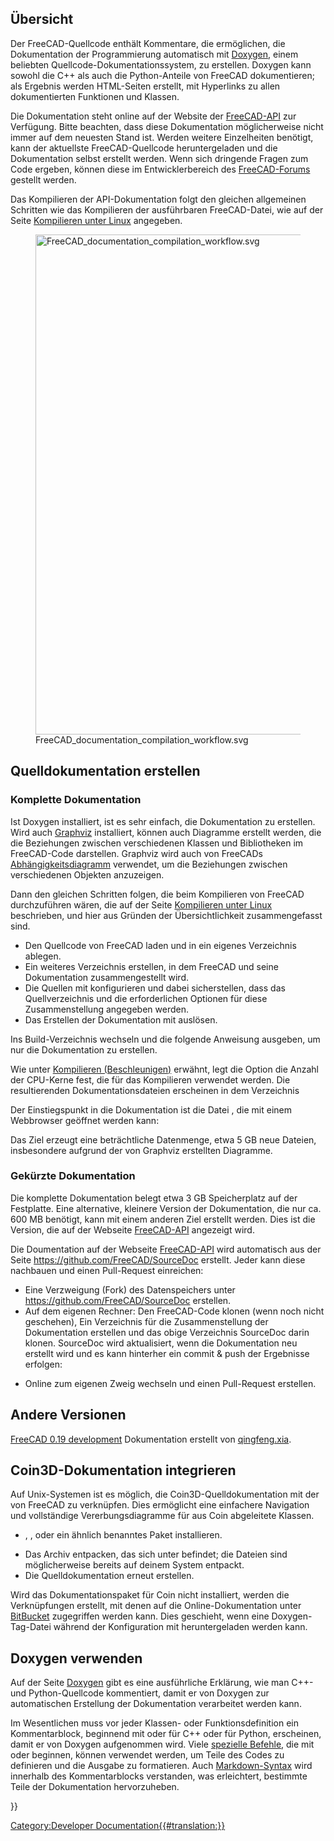 <languages/>

{{Docnav/de
|[[Extra_python_modules/de|Zusätzliche Python-Module]]
|[[Contributors/de|Mitwirkende]]
}}

{{TOCright}}

<span id="Overview"></span>
==Übersicht==

Der FreeCAD-Quellcode enthält Kommentare, die ermöglichen, die Dokumentation der Programmierung automatisch mit [[Doxygen/de|Doxygen]], einem beliebten Quellcode-Dokumentationssystem, zu erstellen. Doxygen kann sowohl die C++ als auch die Python-Anteile von FreeCAD dokumentieren; als Ergebnis werden HTML-Seiten erstellt, mit Hyperlinks zu allen dokumentierten Funktionen und Klassen.

Die Dokumentation steht online auf der Website der [https://freecad.github.io/SourceDoc/ FreeCAD-API] zur Verfügung. Bitte beachten, dass diese Dokumentation möglicherweise nicht immer auf dem neuesten Stand ist. Werden weitere Einzelheiten benötigt, kann der aktuellste FreeCAD-Quellcode heruntergeladen und die Dokumentation selbst erstellt werden. Wenn sich dringende Fragen zum Code ergeben, können diese im Entwicklerbereich des [https://forum.freecad.org/index.php FreeCAD-Forums] gestellt werden.

Das Kompilieren der API-Dokumentation folgt den gleichen allgemeinen Schritten wie das Kompilieren der ausführbaren FreeCAD-Datei, wie auf der Seite [[Compile_on_Linux/Unix/de|Kompilieren unter Linux]] angegeben.

[[File:FreeCAD_documentation_compilation_workflow.svg|800px]]

{{Caption|Allgemeiner Arbeitsablauf zum Erstellen der Dokumentation der Programmierung von FreeCAD. Die Pakete Doxygen und Graphviz müssen sich im System befinden, ebenso wie der FreeCAD-Quellcode selbst. CMake konfiguriert das System so, dass mit einer einzigen make-Anweisung die Dokumentation für das gesamte Projekt in viele HTML-Dateien mit Diagrammen übersetzt wird.}}

<span id="Build_source_documentation"></span>
== Quelldokumentation erstellen ==

<span id="Complete_documentation"></span>
=== Komplette Dokumentation ===

Ist Doxygen installiert, ist es sehr einfach, die Dokumentation zu erstellen. Wird auch [https://www.graphviz.org/ Graphviz] installiert, können auch Diagramme erstellt werden, die die Beziehungen zwischen verschiedenen Klassen und Bibliotheken im FreeCAD-Code darstellen. Graphviz wird auch von FreeCADs [[Std_DependencyGraph/de|Abhängigkeitsdiagramm]] verwendet, um die Beziehungen zwischen verschiedenen Objekten anzuzeigen.

{{Code|code=
sudo apt install doxygen graphviz
}}

Dann den gleichen Schritten folgen, die beim Kompilieren von FreeCAD durchzuführen wären, die auf der Seite [[Compile_on_Linux/de|Kompilieren unter Linux]] beschrieben, und hier aus Gründen der Übersichtlichkeit zusammengefasst sind.
* Den Quellcode von FreeCAD laden und in ein eigenes Verzeichnis {{incode|freecad-source}} ablegen.
* Ein weiteres Verzeichnis {{incode|freecad-build}} erstellen, in dem FreeCAD und seine Dokumentation zusammengestellt wird.
* Die Quellen mit {{incode|cmake}} konfigurieren und dabei sicherstellen, dass das Quellverzeichnis und die erforderlichen Optionen für diese Zusammenstellung angegeben werden.
* Das Erstellen der Dokumentation mit {{incode|make}} auslösen.

{{Code|code=
git clone https://github.com/FreeCAD/FreeCAD.git freecad-source
mkdir freecad-build
cd freecad-build
cmake -DBUILD_QT5=ON -DPYTHON_EXECUTABLE=/usr/bin/python3 ../freecad-source
}}

Ins Build-Verzeichnis wechseln und die folgende Anweisung ausgeben, um nur die Dokumentation zu erstellen.

{{Code|code=
make -j$(nproc --ignore=2) DevDoc
}}

Wie unter [[Compiling (Speeding up)/de|Kompilieren (Beschleunigen)]] erwähnt, legt die Option {{incode|-j}} die Anzahl der CPU-Kerne fest, die für das Kompilieren verwendet werden. Die resultierenden Dokumentationsdateien erscheinen in dem Verzeichnis

{{Code|code=
freecad-build/doc/SourceDocu/html/
}}

Der Einstiegspunkt in die Dokumentation ist die Datei {{incode|index.html}}, die mit einem Webbrowser geöffnet werden kann:

{{Code|code=
xdg-open freecad-build/doc/SourceDocu/html/index.html
}}

Das Ziel {{incode|DevDoc}} erzeugt eine beträchtliche Datenmenge, etwa 5 GB neue Dateien, insbesondere aufgrund der von Graphviz erstellten Diagramme.

<span id="Reduced_documentation"></span>
=== Gekürzte Dokumentation ===

Die komplette Dokumentation belegt etwa 3 GB Speicherplatz auf der Festplatte. Eine alternative, kleinere Version der Dokumentation, die nur ca. 600 MB benötigt, kann mit einem anderen Ziel erstellt werden. Dies ist die Version, die auf der Webseite [https://freecad.github.io/SourceDoc/ FreeCAD-API] angezeigt wird.

{{Code|code=
make -j$(nproc --ignore=2) WebDoc
}}

Die Doumentation auf der Webseite [https://freecad.github.io/SourceDoc/ FreeCAD-API] wird automatisch aus der Seite https://github.com/FreeCAD/SourceDoc erstellt. Jeder kann diese nachbauen und einen Pull-Request einreichen:

* Eine Verzweigung (Fork) des Datenspeichers unter https://github.com/FreeCAD/SourceDoc erstellen.
* Auf dem eigenen Rechner: Den FreeCAD-Code klonen (wenn noch nicht geschehen), Ein Verzeichnis für die Zusammenstellung der Dokumentation erstellen und das obige Verzeichnis SourceDoc darin klonen. SourceDoc wird aktualisiert, wenn die Dokumentation neu erstellt wird und es kann hinterher ein commit & push der Ergebnisse erfolgen:

{{Code|code=
git clone https://github.com/FreeCAD/FreeCAD
cd FreeCAD
mkdir build
cd build
mkdir -p doc/SourceDocu/html
cd doc/SourceDocu/html
git clone your-fork-url
cd ../../..
cmake -DBUILD_QT5=ON -DPYTHON_EXECUTABLE=/usr/bin/python3 ..
make WebDoc
cd doc/SourceDocu/html
git commit
git push
}}

* Online zum eigenen Zweig wechseln und einen Pull-Request erstellen.

<span id="Other_versions"></span>
== Andere Versionen ==

[https://iesensor.com/FreeCADDoc/0.19/ FreeCAD 0.19 development] Dokumentation erstellt von [https://forum.freecad.org/viewtopic.php?t=12613 qingfeng.xia].

<span id="Integrate_Coin3D_documentation"></span>
==Coin3D-Dokumentation integrieren==

Auf Unix-Systemen ist es möglich, die Coin3D-Quelldokumentation mit der von FreeCAD zu verknüpfen. Dies ermöglicht eine einfachere Navigation und vollständige Vererbungsdiagramme für aus Coin abgeleitete Klassen.

* {{incode|libcoin-doc}}, {{incode|libcoin80-doc}}, oder ein ähnlich benanntes Paket installieren.
* Das Archiv {{incode|coin.tar.gz}} entpacken, das sich unter {{incode|/usr/share/doc/libcoin-doc/html}} befindet; die Dateien sind möglicherweise bereits auf deinem System entpackt.
* Die Quelldokumentation erneut erstellen.

Wird das Dokumentationspaket für Coin nicht installiert, werden die Verknüpfungen erstellt, mit denen auf die Online-Dokumentation unter [https://coin3d.bitbucket.io/Coin/ BitBucket] zugegriffen werden kann. Dies geschieht, wenn eine Doxygen-Tag-Datei während der Konfiguration mit {{incode|wget}} heruntergeladen werden kann.

<span id="Using_Doxygen"></span>
==Doxygen verwenden==

Auf der Seite [[Doxygen/de|Doxygen]] gibt es eine ausführliche Erklärung, wie man C++- und Python-Quellcode kommentiert, damit er von Doxygen zur automatischen Erstellung der Dokumentation verarbeitet werden kann.

Im Wesentlichen muss vor jeder Klassen- oder Funktionsdefinition ein Kommentarblock, beginnend mit {{incode|/**}} oder {{incode|///}} für C++ oder {{incode|##}} für Python, erscheinen, damit er von Doxygen aufgenommen wird. Viele [[Doxygen/de#Doxygen markup|spezielle Befehle]], die mit {{incode|\}} oder {{incode|@}} beginnen, können verwendet werden, um Teile des Codes zu definieren und die Ausgabe zu formatieren. Auch [[Doxygen/de#Markdown support|Markdown-Syntax]] wird innerhalb des Kommentarblocks verstanden, was erleichtert, bestimmte Teile der Dokumentation hervorzuheben.

{{Code|code=
/**
 * Returns the name of the workbench object.
 */
std::string name() const;

/**
 * Set the name to the workbench object.
 */
void setName(const std::string&);

/// remove the added TaskWatcher
void removeTaskWatcher(void);
}}


{{Docnav/de
|[[Extra_python_modules/de|Zusätzliche Python-Module]]
|[[Contributors/de|Mitwirkende]]
}}

{{Userdocnavi{{#translation:}}}}
[[Category:Developer Documentation{{#translation:}}]]
{{clear}}